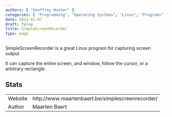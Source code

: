 ```yaml
---
authors: [ "Geoffrey Hunter" ]
categories: [ "Programming", "Operating Systems", "Linux", "Programs" ]
date: 2014-01-07
draft: false
title: SimpleScreenRecorder
type: page
---
```



SimpleScreenRecorder is a great Linux program for capturing screen output.

It can capture the entire screen, and window, follow the cursor, or a arbitrary rectangle.

## Stats

<table >
	<tbody >
		<tr >
<td >Website</td>
<td >http://www.maartenbaert.be/simplescreenrecorder/</td>
		</tr>
		<tr >
<td >Author</td>
<td >Maarten Baert</td>
		</tr>
	</tbody>
</table>
